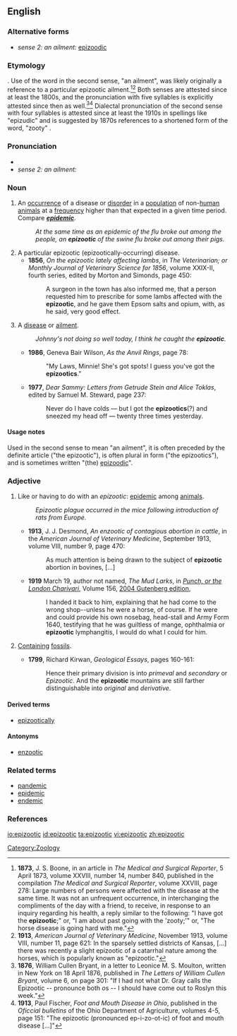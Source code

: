 {{wikipedia}}
==English==

===Alternative forms===
* ''sense 2: an ailment:'' [[epizoodic]]

===Etymology===
{{confix|epi|zo-|otic}}. Use of the word in the second sense, "an ailment", was likely originally a reference to a particular epizootic ailment.<ref>'''1873''', J. S. Boone, in an article in ''The Medical and Surgical Reporter'', 5 April 1873, volume XXVIII, number 14, number 840, published in the compilation ''The Medical and Surgical Reporter'', volume XXVIII, page 278: Large numbers of persons were affected with the disease at the same time. It was not an unfrequent occurrence, in interchanging the compliments of the day with a friend, to receive, in response to an inquiry regarding his health, a reply similar to the following: "I have got the '''epizootic''';" or, "I am about past going with the 'zooty;'" or, "The horse disease is going hard with me."</ref><ref>'''1913''', ''American Journal of Veterinary Medicine'', November 1913, volume VIII, number 11, page 621: In the sparsely settled districts of Kansas, [...] there was recently a slight epizootic of a catarrhal nature among the horses, which is popularly known as "epizootic."</ref> Both senses are attested since at least the 1800s, and the pronunciation with five syllables is explicitly attested since then as well.<ref>'''1876''', William Cullen Bryant, in a letter to Leonice M. S. Moulton, written in New York on 18 April 1876, published in ''The Letters of William Cullen Bryant'', volume 6, on page 301: "If I had not what Dr. Gray calls the Epizootic -- pronounce both ''o''s -- I should have come out to Roslyn this week."</ref><ref>'''1913''', Paul Fischer, ''Foot and Mouth Disease in Ohio'', published in the ''Oficcial bulletins'' of the Ohio Department of Agriculture, volumes 4-5, page 151: "The epizootic (pronounced ep-i-zo-ot-ic) of foot and mouth disease [...]"</ref> Dialectal pronunciation of the second sense with four syllables is attested since at least the 1910s in spellings like "epizudic"<!-- see[[Citations:epizudic]]--> and is suggested by 1870s references to a shortened form of the word, "zooty"<!--see the 5 April 1873 reference -->.

===Pronunciation===
* {{IPA|/ɛpɪ.zəˈwɒtɪk/|/ɛpɪ.zoʊˈɒtɪk/}}
* ''sense 2: an ailment:'' {{IPA|/ɛpɪˈzuːdɪk/}}

===Noun===
{{en-noun}}

# {{context|epidemiology}} An [[occurrence]] of a disease or [[disorder]] in a [[population]] of non-[[human]] [[animal]]s at a [[frequency]] higher than that expected in a given time period. Compare '''''[[epidemic]]'''''.
#: ''At the same time as an epidemic of the flu broke out among the people, an '''epizootic''' of the swine flu broke out among their pigs.''
# A particular epizootic (epizootically-occurring) disease.
#* '''1856''', ''On the epizootic lately affecting lambs'', in ''The Veterinarian; or Monthly Journal of Veterinary Science for 1856'', volume XXIX-II, fourth series, edited by Morton and Simonds, page 450: 
#*: A surgeon in the town has also informed me, that a person requested him to prescribe for some lambs affected with the '''epizootic''', and he gave them Epsom salts and opium, with, as he said, very good effect.
# {{rfv-sense}} {{context|dialectal|humorous|often|_|plural}} A [[disease]] or [[ailment]].
#: ''Johnny's not doing so well today, I think he caught the '''epizootic'''.''
#* '''1986''', Geneva Bair Wilson, ''As the Anvil Rings'', page 78: 
#*: "My Laws, Minnie! She's got spots! I guess you've got the '''epizootics'''."
#* '''1977''', ''Dear Sammy: Letters from Getrude Stein and Alice Toklas'', edited by Samuel M. Steward, page 237: 
#*: Never do I have colds — but I got the '''epizootics'''(?) and sneezed my head off — twenty three times yesterday.

====Usage notes====
Used in the second sense to mean "an ailment", it is often preceded by the definite article ("the epizootic"), is often plural in form ("the epizootics"), and is sometimes written "(the) [[epizoodic]]".

===Adjective===
{{en-adj|?}}

# {{context|epidemiology}} Like or having to do with an ''epizootic'': [[epidemic]] among [[animal]]s.
#: ''Epizootic plague occurred in the mice following introduction of rats from Europe.''
#* '''1913''', J. J. Desmond, ''An enzootic of contagious abortion in cattle'', in the ''American Journal of Veterinary Medicine'', September 1913, volume VIII, number 9, page 470: 
#*: As much attention is being drawn to the subject of '''epizootic''' abortion in bovines, [...]
#* '''1919''' March 19, author not named, ''The Mud Larks'', in ''[[w:Punch (magazine)|Punch, or the London Charivari]]'', Volume 156, [http://www.gutenberg.org/dirs/1/1/9/0/11908/11908-8.txt 2004 Gutenberg edition],
#*: I handed it back to him, explaining that he had come to the wrong shop--unless he were a horse, of course. If he were and could provide his own nosebag, head-stall and Army Form 1640, testifying that he was guiltless of mange, ophthalmia or '''epizootic''' lymphangitis, I would do what I could for him.
# {{context|geology}} [[contain|Containing]] [[fossil]]s.
#* '''1799''', Richard Kirwan, ''Geological Essays'', pages 160-161: 
#*: Hence their primary division is into ''primeval'' and ''secondary'' or ''Epizootic''. And the '''epizootic''' mountains are still farther distinguishable into ''original'' and ''derivative''. 

====Derived terms====
* [[epizootically]]

====Antonyms====
* [[enzootic]]

===Related terms===
* [[pandemic]]
* [[epidemic]]
* [[endemic]]

===References===
<references />

[[Category:Zoology]]

[[io:epizootic]]
[[id:epizootic]]
[[ta:epizootic]]
[[vi:epizootic]]
[[zh:epizootic]]